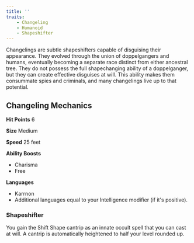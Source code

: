 ```yaml
---
title: ''
traits:
    - Changeling
    - Humanoid
    - Shapeshifter
---
```


Changelings are subtle shapeshifters capable of disguising their appearance. They evolved through the union of doppelgangers and humans, eventually becoming a separate race distinct from either ancestral tree. They do not possess the full shapechanging ability of a doppelganger, but they can create effective disguises at will. This ability makes them consummate spies and criminals, and many changelings live up to that potential.

## Changeling Mechanics

**Hit Points** 6

**Size** Medium

**Speed** 25 feet

**Ability Boosts**

-   Charisma
-   Free

**Languages**

-   Karrnon
-   Additional languages equal to your Intelligence modifier (if it's positive).

### Shapeshifter
You gain the Shift Shape cantrip as an innate occult spell that you can cast at will. A cantrip is automatically heightened to half your level rounded up.
